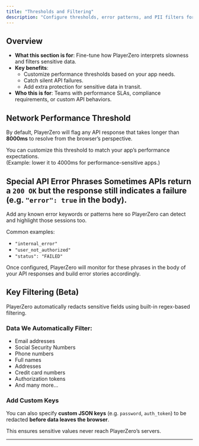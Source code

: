 ```yaml
---
title: "Thresholds and Filtering"
description: "Configure thresholds, error patterns, and PII filters for PlayerZero."
---
```


## Overview
- **What this section is for**: Fine-tune how PlayerZero interprets slowness and filters sensitive data.
- **Key benefits**:
  - Customize performance thresholds based on your app needs.
  - Catch silent API failures.
  - Add extra protection for sensitive data in transit.
- **Who this is for**: Teams with performance SLAs, compliance requirements, or custom API behaviors.

## Network Performance Threshold

By default, PlayerZero will flag any API response that takes longer than **8000ms** to resolve from the browser’s perspective.

You can customize this threshold to match your app’s performance expectations.  
(Example: lower it to 4000ms for performance-sensitive apps.)
## Special API Error Phrases Sometimes APIs return a `200 OK` but the response still indicates a failure (e.g. `"error": true` in the body).

Add any known error keywords or patterns here so PlayerZero can detect and highlight those sessions too.

Common examples:
- `"internal_error"`
- `"user_not_authorized"`
- `"status": "FAILED"`

Once configured, PlayerZero will monitor for these phrases in the body of your API responses and build error stories accordingly.

## Key Filtering (Beta)

PlayerZero automatically redacts sensitive fields using built-in regex-based filtering.

### Data We Automatically Filter:
- Email addresses
- Social Security Numbers
- Phone numbers
- Full names
- Addresses
- Credit card numbers
- Authorization tokens
- And many more...

### Add Custom Keys

You can also specify **custom JSON keys** (e.g. `password`, `auth_token`) to be redacted **before data leaves the browser**.

This ensures sensitive values never reach PlayerZero’s servers.

---


